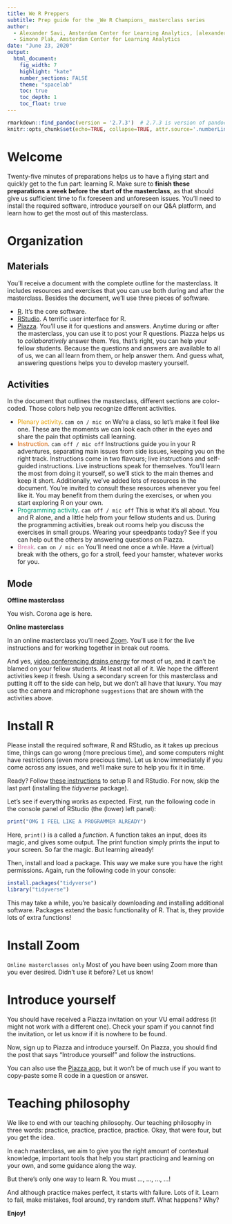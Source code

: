 ```yaml
---
title: We R Preppers
subtitle: Prep guide for the _We R Champions_ masterclass series
author:
  - Alexander Savi, Amsterdam Center for Learning Analytics, [alexandersavi.nl](https://www.alexandersavi.nl/)
  - Simone Plak, Amsterdam Center for Learning Analytics
date: "June 23, 2020"
output:
  html_document:
    fig_width: 7
    highlight: "kate"
    number_sections: FALSE
    theme: "spacelab"
    toc: true
    toc_depth: 1
    toc_float: true
---
```


```r
rmarkdown::find_pandoc(version = '2.7.3')  # 2.7.3 is version of pandoc shipped with rstudio that works with numberLines
knitr::opts_chunk$set(echo=TRUE, collapse=TRUE, attr.source='.numberLines')
```

# Welcome

Twenty-five minutes of preparations helps us to have a flying start and quickly get to the fun part: learning R. Make sure to __finish these preparations a week before the start of the masterclass__, as that should give us sufficient time to fix foreseen and unforeseen issues. You'll need to install the required software, introduce yourself on our Q&A platform, and learn how to get the most out of this masterclass.

# Organization

## Materials

You'll receive a document with the complete outline for the masterclass. It includes resources and exercises that you can use both during and after the masterclass. Besides the document, we'll use three pieces of software.

- [R](https://www.r-project.org/). It's the core software.
- [RStudio](https://rstudio.com/products/rstudio/). A terrific user interface for R.
- [Piazza](https://piazza.com/?). You'll use it for questions and answers. Anytime during or after the masterclass, you can use it to post your R questions. Piazza helps us to _collaboratively_ answer them. Yes, that's right, you can help your fellow students. Because the questions and answers are available to all of us, we can all learn from them, or help answer them. And guess what, answering questions helps you to develop mastery yourself.

## Activities

In the document that outlines the masterclass, different sections are color-coded. Those colors help you recognize different activities.

- <font color="#E69F00">Plenary activity</font>. `cam on / mic on` We're a class, so let's make it feel like one. These are the moments we can look each other in the eyes and share the pain that optimists call learning.
- <font color="#D55E00">Instruction</font>. `cam off / mic off` Instructions guide you in your R adventures, separating main issues from side issues, keeping you on the right track. Instructions come in two flavours; live instructions and self-guided instructions. Live instructions speak for themselves. You'll learn the most from doing it yourself, so we'll stick to the main themes and keep it short. Additionally, we've added lots of resources in the document. You're invited to consult these resources whenever you feel like it. You may benefit from them during the exercises, or when you start exploring R on your own.
- <font color="#009E73">Programming activity</font>. `cam off / mic off` This is what it's all about. You and R alone, and a little help from your fellow students and us. During the programming activities, break out rooms help you discuss the exercises in small groups. Wearing your speedpants today? See if you can help out the others by answering questions on Piazza.
- <font color="#CC79A7">Break</font>. `cam on / mic on` You'll need one once a while. Have a (virtual) break with the others, go for a stroll, feed your hamster, whatever works for you.

## Mode

__Offline masterclass__

You wish. Corona age is here.

__Online masterclass__

In an online masterclass you'll need [Zoom](https://zoom.us/). You'll use it for the live instructions and for working together in break out rooms.

And yes, [video conferencing drains energy](https://www.bbc.com/worklife/article/20200421-why-zoom-video-chats-are-so-exhausting) for most of us, and it can't be blamed on your fellow students. At least not all of it. We hope the different activities keep it fresh. Using a secondary screen for this masterclass and putting it off to the side can help, but we don't all have that luxury. You may use the camera and microphone `suggestions` that are shown with the activities above.

# Install R

Please install the required software, R and RStudio, as it takes up precious time, things can go wrong (more precious time), and some computers might have restrictions (even more precious time). Let us know immediately if you come across any issues, and we'll make sure to help you fix it in time.

Ready? Follow [these instructions](https://learnr-examples.shinyapps.io/ex-setup-r/) to setup R and RStudio. For now, skip the last part (installing the _tidyverse_ package).

Let's see if everything works as expected. First, run the following code in the console panel of RStudio (the (lower) left panel):

```r
print("OMG I FEEL LIKE A PROGRAMMER ALREADY")
```

Here, `print()` is a called a _function_. A function takes an input, does its magic, and gives some output. The print function simply prints the input to your screen. So far the magic. But learning already!

Then, install and load a package. This way we make sure you have the right permissions. Again, run the following code in your console:

```r
install.packages("tidyverse")
library("tidyverse")
```

This may take a while, you're basically downloading and installing additional software. Packages extend the basic functionality of R. That is, they provide lots of extra functions!

# Install Zoom

`Online masterclasses only` Most of you have been using Zoom more than you ever desired. Didn't use it before? Let us know!

# Introduce yourself

You should have received a Piazza invitation on your VU email address (it might not work with a different one). Check your spam if you cannot find the invitation, or let us know if it is nowhere to be found.

Now, sign up to Piazza and introduce yourself. On Piazza, you should find the post that says "Introduce yourself" and follow the instructions.

You can also use the [Piazza app](https://piazza.com/product/mobile), but it won't be of much use if you want to copy-paste some R code in a question or answer.

# Teaching philosophy

We like to end with our teaching philosophy. Our teaching philosophy in three words: practice, practice, practice, practice. Okay, that were four, but you get the idea.

In each masterclass, we aim to give you the right amount of contextual knowledge, important tools that help you start practicing and learning on your own, and some guidance along the way.

But there's only one way to learn R. You must ..., ..., ..., ...!

And although practice makes perfect, it starts with failure. Lots of it. Learn to fail, make mistakes, fool around, try random stuff. What happens? Why?

__Enjoy!__
